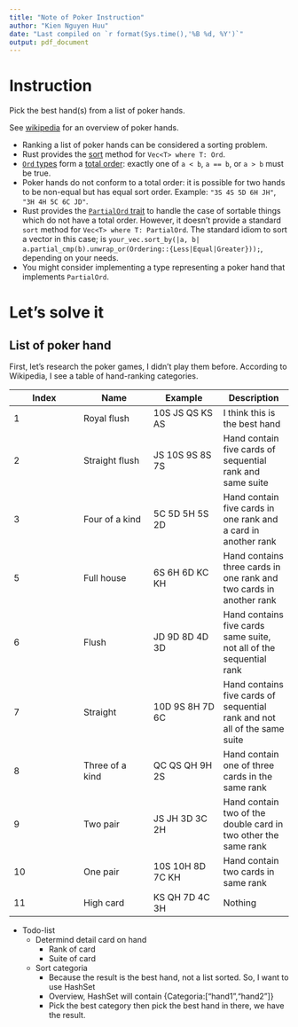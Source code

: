 ```yaml
---
title: "Note of Poker Instruction"
author: "Kien Nguyen Huu"
date: "Last compiled on `r format(Sys.time(),'%B %d, %Y')`"
output: pdf_document
---
```


# Instruction
Pick the best hand(s) from a list of poker hands.

See [wikipedia](https://en.wikipedia.org/wiki/List_of_poker_hands) for an overview of poker hands.

+ Ranking a list of poker hands can be considered a sorting problem.
+ Rust provides the [sort](https://doc.rust-lang.org/std/vec/struct.Vec.html#method.sort) method for `Vec<T> where T: Ord`.
+ [`Ord` types](https://doc.rust-lang.org/std/cmp/trait.Ord.html) form a [total order](https://en.wikipedia.org/wiki/Total_order): exactly one of `a < b`, `a == b`, or `a > b` must be true.
+ Poker hands do not conform to a total order: it is possible for two hands to be non-equal but has equal sort order. Example: `"3S 4S 5D 6H JH"`, `"3H 4H 5C 6C JD"`.
+ Rust provides the [`PartialOrd` trait](https://doc.rust-lang.org/std/cmp/trait.PartialOrd.html) to handle the case of sortable things which do not have a total order. However, it doesn't provide a standard `sort` method for `Vec<T> where T: PartialOrd`. The standard idiom to sort a vector in this case; is `your_vec.sort_by(|a, b| a.partial_cmp(b).unwrap_or(Ordering::{Less|Equal|Greater}));`, depending on your needs.
+ You might consider implementing a type representing a poker hand that implements `PartialOrd`.

# Let's solve it
## List of poker hand
First, let's research the poker games, I didn't play them before. According to Wikipedia, I see a table of hand-ranking categories. 

|Index|Name|Example|Description|
|---|---|---|---|
|1|Royal flush|10S JS QS KS AS|I think this is the best hand|
|2|Straight flush|JS 10S 9S 8S 7S|Hand contain five cards of sequential rank and same suite|
|3|Four of a kind|5C 5D 5H 5S 2D|Hand contain five cards in one rank and a card in another rank|
|5|Full house|6S 6H 6D KC KH|Hand contains three cards in one rank and two cards in another rank|
|6|Flush|JD 9D 8D 4D 3D|Hand contains five cards same suite, not all of the sequential rank|
|7|Straight|10D 9S 8H 7D 6C|Hand contains five cards of sequential rank and not all of the same suite|
|8|Three of a kind|QC QS QH 9H 2S|Hand contain one of three cards in the same rank|
|9|Two pair|JS JH 3D 3C 2H|Hand contain two of the double card in two other the same rank|
|10|One pair|10S 10H 8D 7C KH|Hand contain two cards in same rank|
|11|High card|KS QH 7D 4C 3H|Nothing|

* Todo-list
  + Determind detail card on hand
    - Rank of card
    - Suite of card
  + Sort categoria
    - Because the result is the best hand, not a list sorted. So, I want to use HashSet
    - Overview, HashSet will contain {Categoria:["hand1","hand2"]}
    - Pick the best category then pick the best hand in there, we have the result.